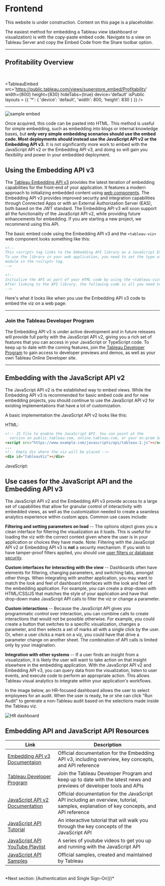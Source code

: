 


# Frontend

<Callout type="warning" emoji="⚠️">
  This website is under construction. Content on this page is a placeholder.
</Callout>

The easiest method for embedding a Tableau view (dashboard or visualization) is with the copy-paste embed code. Navigate to a view on Tableau Server and copy the Embed Code from the Share toolbar option.

-------------

## Profitability Overview

<br/>

<TableauEmbed
  src='https://public.tableau.com/views/superstore_embed/Profitability'
  width={800}
  height={830}
  hideTabs={true}
  device='default'
  isPublic
  layouts = {{
    '*': { 'device': 'default', 'width': 800, 'height': 830 }
  }}
/>

-------------------

<Image
  alt='sample embed'
  src='/img/embed_code.png'
  width={700}
  height={800}
/>

Once acquired, this code can be pasted into HTML.
This method is useful for simple embedding, such as embedding into blogs or internal knowledge bases, but **only very simple embedding scenarios should use the embed code. Most deployments should instead use the JavaScript API v2 or the Embedding API v3.** It is not significantly more work to embed with the JavaScript API v2 or the Embedding API v3, and doing so will gain you flexibility and power in your embedded deployment.

## Using the Embedding API v3

The [Tableau Embedding API v3](https://help.tableau.com/current/api/embedding_api/en-us/index.html) provides the latest iteration of embedding capabilities for the front-end of your application. It features a modern approach to initializing embedded content using [web components](https://www.webcomponents.org/introduction). The Embedding API v3 provides improved security and integration capabilities through Connected Apps or with an External Authorization Server (EAS), both based on the JWT standard. The Embedding API v3 will soon support all the functionality of the JavaScript API v2, while providing future enhancements for embedding. If you are starting a new project, we recommend using this API.

The basic embed code using the Embedding API v3 and the `<tableau-viz>` web component looks something like this:


```html
<!--
This <script> tag links to the Embedding API library as a JavaScript ES6 module.
To use the library in your web application, you need to set the type attribute to
module in the <script> tag.
-->

<!--
Initialize the API as part of your HTML code by using the <tableau-viz> web component.
After linking to the API library, the following code is all you need to embed a Tableau view into your HTML pages.
-->

```

Here's what it looks like when you use the Embedding API v3 code to embed the viz on a web page:


---

### Join the Tableau Developer Program

The Embedding API v3 is under active development and in future releases will provide full parity with the JavaScript API v2, giving you a rich set of features that you can access in your JavaScript or TypeScript code. To keep up to date with the coming features, join the [Tableau Developer Program](https://www.tableau.com/developer) to gain access to developer previews and demos, as well as your own Tableau Online Developer site.

---

## Embedding with the JavaScript API v2

The JavaScript API v2 is the established way to embed views. While the Embedding API v3 is recommended for basic embed code and for new embedding projects, you should continue to use the JavaScript API v2 for existing implementations that have a lot of customization.

A basic implementation the JavaScript API v2 looks like this:

HTML:

```html
<!-- JS file to enable the JavaScript API. You can point at the
  version on public.tableau.com, online.tableau.com, or your on-prem Server -->
<script src="https://www.example.com/javascripts/api/tableau-2.js"></script>
...
<!-- Empty div where the viz will be placed -->
<div id="tableauViz"></div>
```

JavaScript:



## Use cases for the JavaScript API and the Embedding API v3

The JavaScript API v2 and the Embedding API v3 provide access to a large set of capabilities that allow for granular control of interactivity with embedded views, as well as the customization needed to create a seamless analytics experience within custom apps. Common use cases include:

**Filtering and setting parameters on load** -- The options object gives you a clean interface for filtering the visualization as it loads. This is useful for loading the viz with the correct context given where the user is in your application or choices they have made.
Note: Filtering with the JavaScript API v2 or Embedding API v3 is **not** a security mechanism. If you wish to have tamper-proof filters applied, you should use [user filters or database security]().

**Custom interfaces for interacting with the view** -- Dashboards often have elements for filtering, changing parameters, and switching tabs, amongst other things. When integrating with another application, you may want to match the look and feel of dashboard interfaces with the look and feel of the embedding application. For example, you can create a drop-down with HTML/CSS/JS that matches the style of your application and have that drop-down make JavaScript API calls to filter the viz or change a parameter.

**Custom interactions** -- Because the JavaScript API gives you programmatic control over interaction, you can combine calls to create interactions that would not be possible otherwise. For example, you could create a button that switches to a specific visualization, changes a parameter, and then selects a set of marks all with a single click by the user. Or, when a user clicks a mark on a viz, you could have that drive a parameter change on another sheet. The combination of API calls is limited only by your imagination.

**Integration with other systems** -- If a user finds an insight from a visualization, it is likely the user will want to take action on that insight elsewhere in the embedding application. With the JavaScript API v2 and Embedding API v3, you can query data from the visualization, listen to user events, and execute code to perform an appropriate action. This allows Tableau visual analytics to integrate within your application's workflows.

In the image below, an HR-focused dashboard allows the user to select employees for an audit. When the user is ready, he or she can click "Run Audit" to generate a non-Tableau audit based on the selections made inside the Tableau viz.

<Image
  alt='HR dashboard'
  src='/img/run_audit.png'
  width={700}
  height={800}
/>



## Embedding API and JavaScript API Resources

Link | Description
---- | -----------
[Embedding API v3 Documentaion](https://help.tableau.com/current/api/embedding_api/en-us/index.html) | Official documentation for the Embedding API v3, including overview, key concepts, and API reference
[Tableau Developer Program](https://www.tableau.com/developer) | Join the Tableau Developer Program and keep up to date with the latest news and previews of developer tools and APIs
[JavaScript API v2 Documentation](http://onlinehelp.tableau.com/current/api/js_api/en-us/JavaScriptAPI/js_api.htm#) | Official documentation for the JavaScript API including an overview, tutorial, samples, explanation of key concepts, and API reference
[JavaScript API Tutorial](http://onlinehelp.tableau.com/samples/en-us/js_api/tutorial.htm) | An interactive tutorial that will walk you through the key concepts of the JavaScript API
[JavaScript API YouTube Playlist](https://www.youtube.com/watch?v=Geppur9LDnw&list=PL_qx68DwhYA8e_z9k7uoRw0zayoY35nUJ) | A series of youtube videos to get you up and running with the JavaScript API
[JavaScript API Samples](https://github.com/tableau/js-api-samples) | Official samples, created and maintained by Tableau


<br />
*Next section: [Authentication and Single Sign-On]()*
